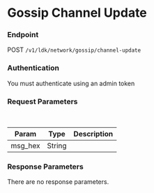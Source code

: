 # Gossip Channel Update



### Endpoint

POST `/v1/ldk/network/gossip/channel-update`

### Authentication

You must authenticate using an admin token 


### Request Parameters

<br/>

| Param | Type | Description |
| ----- | ---- | ----------- |
| msg_hex | String | |


### Response Parameters

There are no response parameters.

